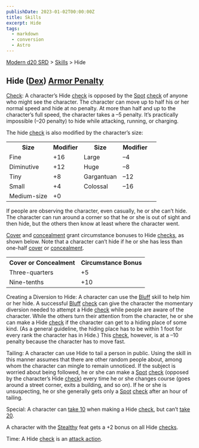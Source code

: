 ```yaml
---
publishDate: 2023-01-02T00:00:00Z
title: Skills
excerpt: Hide
tags:
  - markdown
  - conversion
  - Astro
---
```


[Modern d20 SRD](/#modernD20) > [Skills](modern-d20-srd-skills-index) > Hide

## Hide ([Dex](modern-d20-srd-basics-ability-scores)) [Armor Penalty](modern-d20-srd-equipment-armor-general)

[Check](modern-d20-srd-skills-skill-basics-php#skill-check-index): A
character’s Hide [check](modern-d20-srd-skills-skill-basics-php#skill-check-index) is opposed by the [Spot](modern-d20-srd-skills-spot)
[check](modern-d20-srd-skills-skill-basics-php#skill-check-index) of anyone
who might see the character. The character can move up to half his or her
normal speed and hide at no penalty. At more than half and up to the
character’s full speed, the character takes a –5 penalty. It’s practically
impossible (–20 penalty) to hide while attacking, running, or charging.

The hide [check](modern-d20-srd-skills-skill-basics-php#skill-check-index) is
also modified by the character’s size:


<table> <tr><th>Size</th> <th>Modifier</th> <th>Size</th> <th>Modifier</th></tr> <tr><td> Fine</td><td> +16</td><td> Large</td><td> –4 </td></tr> <tr class="shaded"><td> Diminutive</td><td> +12</td><td> Huge</td><td> –8 </td></tr> <tr><td> Tiny</td><td> +8</td><td> Gargantuan</td><td> –12 </td></tr> <tr class="shaded"><td> Small</td><td> +4</td><td> Colossal</td><td> –16 </td></tr> <tr><td> Medium-size</td><td> +0</td><td> </td><td> </td><td> </td></tr></table>


If people are observing the character, even casually, he or she can’t hide.
The character can run around a corner so that he or she is out of sight and
then hide, but the others then know at least where the character went.

[Cover](modern-d20-srd-combat-cover) and [concealment](modern-d20-srd-combat-concealment) grant circumstance bonuses to Hide [checks](modern-d20-srd-skills-skill-basics-php#skill-check-index), as shown below. Note that a
character can’t hide if he or she has less than one-half
[cover](modern-d20-srd-combat-cover) or [concealment](modern-d20-srd-combat-concealment).


<table> <tr><th> Cover or Concealment</th> <th>Circumstance Bonus</th> </tr> <tr><td> Three-quarters</td><td> +5 </td></tr> <tr class="shaded"><td> Nine-tenths</td><td> +10 </td></tr> </table>


Creating a Diversion to Hide: A character can use the [Bluff](modern-d20-srd-skills-bluff) skill to help him or her hide. A successful
[Bluff](modern-d20-srd-skills-bluff) [check](modern-d20-srd-skills-skill-basics-php#skill-check-index) can give the character the momentary diversion
needed to attempt a Hide [check](modern-d20-srd-skills-skill-basics-php#skill-check-index) while people are aware of the character. While the others turn
their attention from the character, he or she can make a Hide
[check](modern-d20-srd-skills-skill-basics-php#skill-check-index) if the
character can get to a hiding place of some kind. (As a general guideline, the
hiding place has to be within 1 foot for every rank the character has in
Hide.) This [check](modern-d20-srd-skills-skill-basics-php#skill-check-index),
however, is at a –10 penalty because the character has to move fast.

Tailing: A character can use Hide to tail a person in public. Using the skill
in this manner assumes that there are other random people about, among whom
the character can mingle to remain unnoticed. If the subject is worried about
being followed, he or she can make a [Spot](modern-d20-srd-skills-spot)
[check](modern-d20-srd-skills-skill-basics-php#skill-check-index) (opposed by
the character’s Hide [check](modern-d20-srd-skills-skill-basics-php#skill-check-index)) every time he or she changes course (goes around a street
corner, exits a building, and so on). If he or she is unsuspecting, he or she
generally gets only a [Spot](modern-d20-srd-skills-spot)
[check](modern-d20-srd-skills-skill-basics-php#skill-check-index) after an
hour of tailing.

Special: A character can [take 10](modern-d20-srd-skills-skill-basics-php#take10-index) when making a Hide [check](modern-d20-srd-skills-skill-basics-php#skill-check-index), but can’t [take 20](modern-d20-srd-skills-skill-basics-php#take20-index).

A character with the [Stealthy](modern-d20-srd-feats-stealthy) feat gets a +2
bonus on all Hide [checks](modern-d20-srd-skills-skill-basics-php#skill-check-index).

Time: A Hide [check](modern-d20-srd-skills-skill-basics-php#skill-check-index)
is an [attack action](modern-d20-srd-combat-attack-actions).

